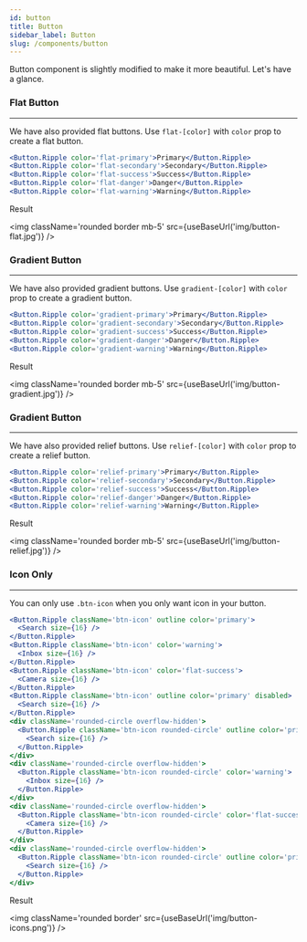 ---
id: button
title: Button
sidebar_label: Button
slug: /components/button
---


<p>Button component is slightly modified to make it more beautiful. Let's have a glance.</p>

### Flat Button

---

<p>
  We have also provided flat buttons. Use <code>flat-[color]</code> with <code>color</code> prop to create a flat
  button.
</p>

```jsx
<Button.Ripple color='flat-primary'>Primary</Button.Ripple>
<Button.Ripple color='flat-secondary'>Secondary</Button.Ripple>
<Button.Ripple color='flat-success'>Success</Button.Ripple>
<Button.Ripple color='flat-danger'>Danger</Button.Ripple>
<Button.Ripple color='flat-warning'>Warning</Button.Ripple>
```

<p className='my-4'>Result</p>

<img className='rounded border mb-5' src={useBaseUrl('img/button-flat.jpg')} />

### Gradient Button

---

<p>
  We have also provided gradient buttons. Use <code>gradient-[color]</code> with <code>color</code> prop to create a
  gradient button.
</p>

```jsx
<Button.Ripple color='gradient-primary'>Primary</Button.Ripple>
<Button.Ripple color='gradient-secondary'>Secondary</Button.Ripple>
<Button.Ripple color='gradient-success'>Success</Button.Ripple>
<Button.Ripple color='gradient-danger'>Danger</Button.Ripple>
<Button.Ripple color='gradient-warning'>Warning</Button.Ripple>
```

<p className='my-4'>Result</p>

<img className='rounded border mb-5' src={useBaseUrl('img/button-gradient.jpg')} />

### Gradient Button

---

<p>
  We have also provided relief buttons. Use <code>relief-[color]</code> with <code>color</code> prop to create a relief
  button.
</p>

```jsx
<Button.Ripple color='relief-primary'>Primary</Button.Ripple>
<Button.Ripple color='relief-secondary'>Secondary</Button.Ripple>
<Button.Ripple color='relief-success'>Success</Button.Ripple>
<Button.Ripple color='relief-danger'>Danger</Button.Ripple>
<Button.Ripple color='relief-warning'>Warning</Button.Ripple>
```

<p className='my-4'>Result</p>

<img className='rounded border mb-5' src={useBaseUrl('img/button-relief.jpg')} />

### Icon Only

---

<p>
  You can only use <code>.btn-icon</code> when you only want icon in your button.
</p>

```jsx
<Button.Ripple className='btn-icon' outline color='primary'>
  <Search size={16} />
</Button.Ripple>
<Button.Ripple className='btn-icon' color='warning'>
  <Inbox size={16} />
</Button.Ripple>
<Button.Ripple className='btn-icon' color='flat-success'>
  <Camera size={16} />
</Button.Ripple>
<Button.Ripple className='btn-icon' outline color='primary' disabled>
  <Search size={16} />
</Button.Ripple>
<div className='rounded-circle overflow-hidden'>
  <Button.Ripple className='btn-icon rounded-circle' outline color='primary'>
    <Search size={16} />
  </Button.Ripple>
</div>
<div className='rounded-circle overflow-hidden'>
  <Button.Ripple className='btn-icon rounded-circle' color='warning'>
    <Inbox size={16} />
  </Button.Ripple>
</div>
<div className='rounded-circle overflow-hidden'>
  <Button.Ripple className='btn-icon rounded-circle' color='flat-success'>
    <Camera size={16} />
  </Button.Ripple>
</div>
<div className='rounded-circle overflow-hidden'>
  <Button.Ripple className='btn-icon rounded-circle' outline color='primary' disabled>
    <Search size={16} />
  </Button.Ripple>
</div>
```

<p className='my-4'>Result</p>

<img className='rounded border' src={useBaseUrl('img/button-icons.png')} />

